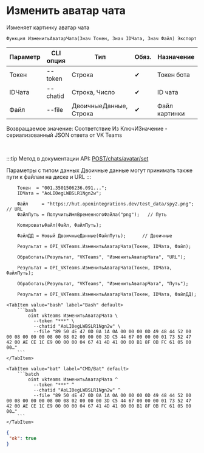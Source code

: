 ﻿---
sidebar_position: 2
description: Изменить аватар чата и другие функции для работы с VKTeams в Открытом пакете интеграций - бесплатной open-source библиотеке интеграций для 1С:Предприятие 8, OneScript и CLI
keywords: [1C, 1С, 1С:Предприятие, 1С:Предприятие 8.3, API, Интеграция, Сервисы, Обмен, OneScript, CLI, VKTeams]
---


# Изменить аватар чата
 Изменяет картинку аватар чата



`Функция ИзменитьАватарЧата(Знач Токен, Знач IDЧата, Знач Файл) Экспорт`

  | Параметр | CLI опция | Тип | Обяз. | Назначение |
  |-|-|-|-|-|
  | Токен | --token | Строка | &#x2714; | Токен бота |
  | IDЧата | --chatid | Строка, Число | &#x2714; | ID чата |
  | Файл | --file | ДвоичныеДанные, Строка | &#x2714; | Файл картинки |

  
  Возвращаемое значение:   Соответствие Из КлючИЗначение - сериализованный JSON ответа от VK Teams

<br/>

:::tip
Метод в документации API: [POST ​/chats​/avatar​/set](https://teams.vk.com/botapi/#/chats/post_chats_avatar_set)

Параметры с типом данных Двоичные данные могут принимать также пути к файлам на диске и URL
:::
<br/>



```bsl title="Пример использования для 1С:Предприятие/OneScript"
    Токен  = "001.3501506236.091...";
    IDЧата = "AoLI0egLWBSLR1Ngn2w";

    Файл     = "https://hut.openintegrations.dev/test_data/spy2.png";        // URL
    ФайлПуть = ПолучитьИмяВременногоФайла("png");   // Путь

    КопироватьФайл(Файл, ФайлПуть);

    ФайлДД = Новый ДвоичныеДанные(ФайлПуть);      // Двоичные

    Результат = OPI_VKTeams.ИзменитьАватарЧата(Токен, IDЧата, Файл);

    Обработать(Результат, "VKTeams", "ИзменитьАватарЧата", "URL");

    Результат = OPI_VKTeams.ИзменитьАватарЧата(Токен, IDЧата, ФайлПуть);

    Обработать(Результат, "VKTeams", "ИзменитьАватарЧата", "Путь");

    Результат = OPI_VKTeams.ИзменитьАватарЧата(Токен, IDЧата, ФайлДД);
```
    

 <Tabs>
  
    <TabItem value="bash" label="Bash" default>
        ```bash
            oint vkteams ИзменитьАватарЧата \
              --token "***" \
              --chatid "AoLI0egLWBSLR1Ngn2w" \
              --file "89 50 4E 47 0D 0A 1A 0A 00 00 00 0D 49 48 44 52 00 00 08 00 00 00 08 00 08 02 00 00 00 3D C5 44 67 00 00 00 01 73 52 47 42 00 AE CE 1C E9 00 00 00 04 67 41 4D 41 00 00 B1 8F 0B FC 61 05 00 00…"
        ```
    </TabItem>
  
    <TabItem value="bat" label="CMD/Bat" default>
        ```batch
            oint vkteams ИзменитьАватарЧата ^
              --token "***" ^
              --chatid "AoLI0egLWBSLR1Ngn2w" ^
              --file "89 50 4E 47 0D 0A 1A 0A 00 00 00 0D 49 48 44 52 00 00 08 00 00 00 08 00 08 02 00 00 00 3D C5 44 67 00 00 00 01 73 52 47 42 00 AE CE 1C E9 00 00 00 04 67 41 4D 41 00 00 B1 8F 0B FC 61 05 00 00…"
        ```
    </TabItem>
</Tabs>


```json title="Результат"
{
 "ok": true
}
```
